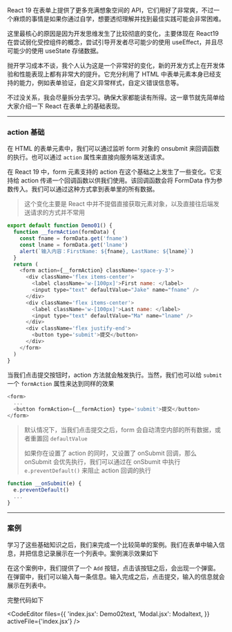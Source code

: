 


React 19 在表单上提供了更多充满想象空间的 API，它们用好了非常爽，不过一个麻烦的事情是如果你通过自学，想要透彻理解并找到最佳实践可能会非常困难。

这里最核心的原因是因为开发思维发生了比较彻底的变化，主要体现在 React19 在尝试弱化受控组件的概念，尝试引导开发者尽可能少的使用 useEffect，并且尽可能少的使用 useState 存储数据。

抛开学习成本不谈，我个人认为这是一个非常好的变化，新的开发方式上在开发体验和性能表现上都有非常大的提升。它充分利用了 HTML 中表单元素本身已经支持的能力，例如表单验证，自定义异常样式，自定义错误信息等。

不过没关系，我会尽量拆分去学习。确保大家都能读有所得。这一章节就先简单给大家介绍一下 React 在表单上的基础表现。

---
### action 基础

在 HTML 的表单元素中，我们可以通过监听 form 对象的 onsubmit 来回调函数的执行。也可以通过 `action` 属性来直接向服务端发送请求。

在 React 19 中，form 元素支持的 action 在这个基础之上发生了一些变化。它支持给 action 传递一个回调函数以供我们使用。该回调函数会将 FormData 作为参数传入。我们可以通过这种方式拿到表单里的所有数据。

> 这个变化主要是 React 中并不提倡直接获取元素对象，以及直接往后端发送请求的方式并不常用

```js
export default function Demo01() {
  function __formAction(formData) {
    const fname = formData.get('fname')
    const lname = formData.get('lname')
    alert(`输入内容：FirstName: ${fname}, LastName: ${lname}`)
  }
  return (
    <form action={__formAction} className='space-y-3'>
      <div className='flex items-center'>
        <label className='w-[100px]'>First name: </label>
        <input type="text" defaultValue="Jake" name="fname" />
      </div>
      <div className='flex items-center'>
        <label className='w-[100px]'>Last name: </label>
        <input type="text" defaultValue="Ma" name="lname" />
      </div>
      <div className='flex justify-end'>
        <button type='submit'>提交</button>
      </div>
    </form>
  )
}
```

<Cardruntime><Demo01 /></Cardruntime>

当我们点击提交按钮时，action 方法就会触发执行。当然，我们也可以给 `submit` 一个 `formAction` 属性来达到同样的效果

```javascript
<form>
  ...
  <button formAction={__formAction} type='submit'>提交</button>
</form>
```


> 默认情况下，当我们点击提交之后，form 会自动清空内部的所有数据，或者重置回  `defaultValue`
>
> 如果你在设置了 action 的同时，又设置了 onSubmit 回调，那么 onSubmit 会优先执行，我们可以通过在 onSbumit 中执行 `e.preventDefault()` 来阻止 action 回调的执行

```javascript
function __onSubmit(e) {
  e.preventDefault()
  ...
}
```

---
### 案例

学习了这些基础知识之后，我们来完成一个比较简单的案例。我们在表单中输入信息，并把信息记录展示在一个列表中。案例演示效果如下

<Cardruntime><Demo02 /></Cardruntime>

在这个案例中，我们提供了一个 `Add` 按钮，点击该按钮之后，会出现一个弹窗。在弹窗中，我们可以输入每一条信息。输入完成之后，点击提交，输入的信息就会展示在列表中。

完整代码如下


<CodeEditor files={{
    'index.jsx': Demo02text,
    'Modal.jsx': Modaltext,
  }}
  activeFile={'index.jsx'}
/>